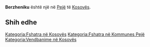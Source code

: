 {{Fshat në 
 | Emri                = Berzheniku
 | EmriAlt                = 
 | NAME_SHORT_FORM=      
 | NAME_GENERIC=      
 | NAME_SORT_NAME_RO=      BERZHENIKU
 | FULL_NAME_RO = Berzheniku
 | FULL_NAME_ND_RO=Berzheniku
 | SORT_NAME_RG=BERZHENIKU
 | FULL_NAME_RG=Berzheniku
 | FULL_NAME_ND_RG=Berzheniku
 | SRP_NAME_SHORT_FORM=      
 | SRP_NAME_GENERIC=      
 | SRP_NAME_SORT_NAME_RO=      
 | SRP_FULL_NAME_RO = 
 | SRP_FULL_NAME_ND_RO=
 | SRP_SORT_NAME_RG=
 | SRP_FULL_NAME_RG=
 | SRP_FULL_NAME_ND_RG=
 | Emri (Rasa dhanore) = 
 | Figura              = 
 | Shteti              = Kosovo
 | Komuna              = Pejë
 | Kodi postar         = 
 | Sipërfaqja          = 

 | Popullsia           = 

 | Regj. i popullsisë  = 
 | Dend. e popullsisë  = 
 | Faqja zyrtare       = 
 <!--- Koordinatat ----> 
 | Gjerësia            = 42.643611
 | Gjatësia            = 20.334167
 | Lartësia            = 
}}
'''Berzheniku''' është një [[]] në [[Pejë]] të [[Kosovës]].

<!-- == Gjeografia == -->
<!-- == Historia == -->
<!-- == Demografia == -->
== Shih edhe ==
{{Komuna Pejë}}
{{Kosovo-Administrata-Cung}}

[[Kategoria:Fshatra në Kosovës]]
[[Kategoria:Fshatra në Kommunes Pejë]]
[[Kategoria:Vendbanime në Kosovës]]